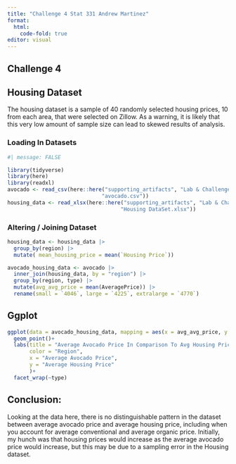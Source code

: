 ```yaml
---
title: "Challenge 4 Stat 331 Andrew Martinez"
format:
  html:
    code-fold: true
editor: visual
---
```


## Challenge 4

## Housing Dataset

The housing dataset is a sample of 40 randomly selected housing prices, 10 from each area, that were selected on Zillow. As a warning, it is likely that this very low amount of sample size can lead to skewed results of analysis.

### Loading In Datasets

```r
#| message: FALSE

library(tidyverse)
library(here)
library(readxl)
avocado <- read_csv(here::here("supporting_artifacts", "Lab & Challenge 4",  
                              "avocado.csv"))
housing_data <- read_xlsx(here::here("supporting_artifacts", "Lab & Challenge 4",  
                                    "Housing DataSet.xlsx"))

```

### Altering / Joining Dataset

```r
housing_data <- housing_data |> 
  group_by(region) |> 
  mutate( mean_housing_price = mean(`Housing Price`))

avocado_housing_data <- avocado |> 
  inner_join(housing_data, by = "region") |> 
  group_by(region, type) |> 
  mutate(avg_avg_price = mean(AveragePrice)) |> 
  rename(small = `4046`, large = `4225`, extralarge = `4770`) 
```

## Ggplot

```r

ggplot(data = avocado_housing_data, mapping = aes(x = avg_avg_price, y = mean_housing_price, color = region))+
  geom_point()+
  labs(title = "Average Avocado Price In Comparison To Avg Housing Price",
       color = "Region",
       x = "Average Avocado Price",
       y = "Average Housing Price"
       )+
  facet_wrap(~type)
```

## Conclusion:

Looking at the data here, there is no distinguishable pattern in the dataset between average avocado price and average housing price, including when you account for average conventional and average organic price. Initially, my hunch was that housing prices would increase as the average avocado price would increase, but this may be due to a sampling error in the Housing dataset.
